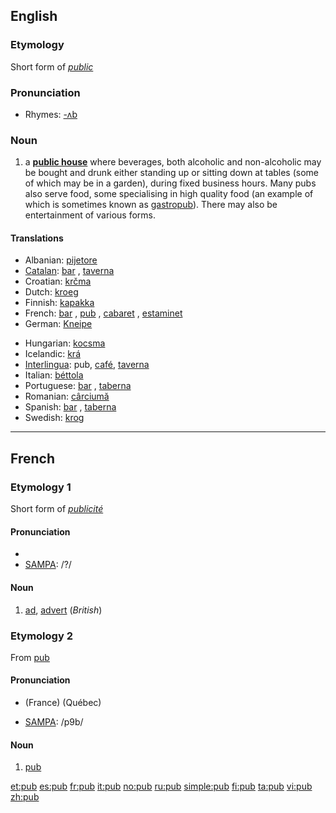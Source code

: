 ==English==
===Etymology===
Short form of ''[[public]]''

===Pronunciation===
*Rhymes: [[Rhymes:English:-ʌb|-ʌb]]

===Noun===
{{wikipedia}}
{{en-noun}}

# a '''[[public house]]''' where beverages, both alcoholic and non-alcoholic may be bought and drunk either standing up or sitting down at tables (some of which may be in a garden), during fixed business hours. Many pubs also serve food, some specialising in high quality food (an example of which is sometimes known as [[gastropub]]). There may also be entertainment of various forms.

====Translations====
{{top}}
*Albanian: [[pijetore]] {{f}}
*[[Catalan]]: [[bar]] {{m}}, [[taverna]] {{f}}
*Croatian: [[krčma]] {{f}}
*Dutch: [[kroeg]] {{f}}
*Finnish: [[kapakka]]
*French: [[bar]] {{m}}, [[#Etymology 2|pub]] {{m}}, [[cabaret]] {{m}}, [[estaminet]] {{m}}
*German: [[Kneipe]] {{f}}
{{mid}}
*Hungarian: [[kocsma]]
*Icelandic: [[krá]] {{f}}
*[[Interlingua]]: pub, [[café]], [[taverna]]
*Italian: [[béttola]] {{f}}
*Portuguese: [[bar]] {{m}}, [[taberna]] {{f}}
*Romanian: [[cârciumă]] {{f}}
*Spanish: [[bar]] {{m}}, [[taberna]] {{f}}
*Swedish: [[krog]] {{c}}
{{bottom}}

----

==French==

===Etymology 1===
Short form of ''[[publicité]]''

====Pronunciation====
*{{IPA|pyb}}
*[[w:SAMPA|SAMPA]]: /?/

====Noun====
{{fr-noun-reg|m}}

#[[ad]], [[advert]] (''British'')

===Etymology 2===
From {{E.}} [[#English|pub]]

====Pronunciation====
*{{IPA|pœb}} (France) {{IPA|pɔb}} (Québec)
*[[w:SAMPA|SAMPA]]: /p9b/

====Noun====
{{fr-infl-noun|sm=pub|sf=pub|pm=pubs|pf=pubs|smp=pœb|sfp=pœb|pmp=pœb|pfp=pœb}}
{{fr-noun-reg|m}}
#[[#English|pub]]

[[et:pub]]
[[es:pub]]
[[fr:pub]]
[[it:pub]]
[[no:pub]]
[[ru:pub]]
[[simple:pub]]
[[fi:pub]]
[[ta:pub]]
[[vi:pub]]
[[zh:pub]]